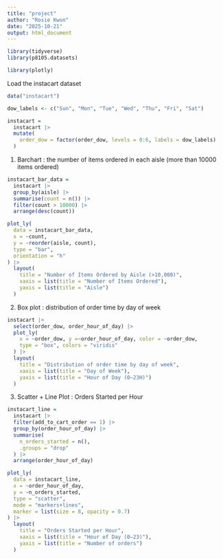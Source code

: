 ```yaml
---
title: "project"
author: "Rosie Kwon"
date: "2025-10-21"
output: html_document
---
```


```r
library(tidyverse)
library(p8105.datasets)

library(plotly)
```

Load the instacart dataset

```r
data("instacart")

dow_labels <- c("Sun", "Mon", "Tue", "Wed", "Thu", "Fri", "Sat")

instacart = 
  instacart |> 
  mutate(
    order_dow = factor(order_dow, levels = 0:6, labels = dow_labels)
  )
```


1. Barchart : the number of items ordered in each aisle (more than 10000 items ordered)

```r
instacart_bar_data =
  instacart |> 
  group_by(aisle) |> 
  summarise(count = n()) |> 
  filter(count > 10000) |> 
  arrange(desc(count))

plot_ly(
  data = instacart_bar_data,
  x = ~count,
  y = ~reorder(aisle, count),
  type = "bar",
  orientation = "h"
) |> 
  layout(
    title = "Number of Items Ordered by Aisle (>10,000)",
    xaxis = list(title = "Number of Items Ordered"),
    yaxis = list(title = "Aisle")
  )
```

2. Box plot : distribution of order time by day of week

```r
instacart |> 
  select(order_dow, order_hour_of_day) |> 
  plot_ly(
    x = ~order_dow, y =~order_hour_of_day, color = ~order_dow,
    type = "box", colors = "viridis"
  ) |> 
  layout(
    title = "Distribution of order time by day of week",
    xaxis = list(title = "Day of Week"),
    yaxis = list(title = "Hour of Day (0–23H)")
  )
```


3. Scatter + Line Plot : Orders Started per Hour
```r
instacart_line = 
  instacart |>
  filter(add_to_cart_order == 1) |> 
  group_by(order_hour_of_day) |>
  summarise(
    n_orders_started = n(),
    .groups = "drop"
  ) |>
  arrange(order_hour_of_day)

plot_ly(
  data = instacart_line,
  x = ~order_hour_of_day,
  y = ~n_orders_started,
  type = "scatter",
  mode = "markers+lines",
  marker = list(size = 8, opacity = 0.7)
) |>
  layout(
    title = "Orders Started per Hour",
    xaxis = list(title = "Hour of Day (0–23)"),
    yaxis = list(title = "Number of orders")
  )
```

